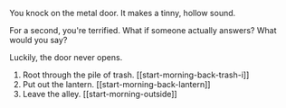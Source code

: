 You knock on the metal door. It makes a tinny, hollow sound.

For a second, you're terrified. What if someone actually answers? What would you say?

Luckily, the door never opens.

1. Root through the pile of trash. [[start-morning-back-trash-i]]
2. Put out the lantern. [[start-morning-back-lantern]]
3. Leave the alley. [[start-morning-outside]]